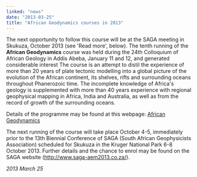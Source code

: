 ```yaml
---
linked: "news"
date: "2013-03-25"
title: "African Geodynamics courses in 2013"
---
```




The next opportunity to follow this course will be at the SAGA meeting in
Skukuza, October 2013  (see 'Read more', below). The tenth running of the
__African Geodynamics__ course was held during  the 24th Colloquium of African
Geology in Addis Abeba, January 11 and 12, and generated  considerable interest
The course is an attempt to distil the experience of more than 20 years of
plate tectonic modelling into a global picture of the evolution of the African
continent, its shelves,  rifts and surrounding oceans throughout Phanerozoic
time. The incomplete knowledge of Africa's  geology is supplemented with more
than 40 years experience with regional geophysical mapping in  Africa, India and
Australia, as well as from the record of growth of the surrounding oceans. 

Details of the programme may be found at this webpage: [African Geodynamics](/)

The next running of the course will take place October 4-5, immediately prior to
the 13th Biennial  Conference of SAGA (South African Geophysicists Association)
scheduled for Skukuza in the Kruger  National Park 6-8 October 2013. Further
details and the chance to enrol may be found on the  SAGA website
(<http://www.saga-aem2013.co.za/>). 

_2013 March 25_

